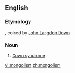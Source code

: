 ==English==
===Etymology===
{{suffix|Mongol|ism}}, coined by [[:w:John Langdon Down|John Langdon Down]]

===Noun===
{{wikipedia|Down syndrome}}
{{en-noun|-}}

# [[Down syndrome]]

[[vi:mongolism]]
[[zh:mongolism]]